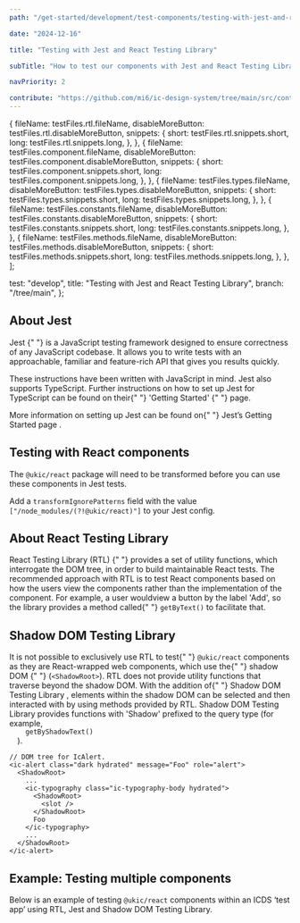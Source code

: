 ```yaml
---
path: "/get-started/development/test-components/testing-with-jest-and-rtl"

date: "2024-12-16"

title: "Testing with Jest and React Testing Library"

subTitle: "How to test our components with Jest and React Testing Library."

navPriority: 2

contribute: "https://github.com/mi6/ic-design-system/tree/main/src/content/structured/get-started/testing-with-jest.mdx"
---
```



  {
    fileName: testFiles.rtl.fileName,
    disableMoreButton: testFiles.rtl.disableMoreButton,
    snippets: {
      short: testFiles.rtl.snippets.short,
      long: testFiles.rtl.snippets.long,
    },
  },
  {
    fileName: testFiles.component.fileName,
    disableMoreButton: testFiles.component.disableMoreButton,
    snippets: {
      short: testFiles.component.snippets.short,
      long: testFiles.component.snippets.long,
    },
  },
  {
    fileName: testFiles.types.fileName,
    disableMoreButton: testFiles.types.disableMoreButton,
    snippets: {
      short: testFiles.types.snippets.short,
      long: testFiles.types.snippets.long,
    },
  },
  {
    fileName: testFiles.constants.fileName,
    disableMoreButton: testFiles.constants.disableMoreButton,
    snippets: {
      short: testFiles.constants.snippets.short,
      long: testFiles.constants.snippets.long,
    },
  },
  {
    fileName: testFiles.methods.fileName,
    disableMoreButton: testFiles.methods.disableMoreButton,
    snippets: {
      short: testFiles.methods.snippets.short,
      long: testFiles.methods.snippets.long,
    },
  },
];

  test: "develop",
  title: "Testing with Jest and React Testing Library",
  branch: "/tree/main",
};

## About Jest

<p>
  <ic-link
    target="_blank"
    href="https://jestjs.io/"
    rel="noreferer noopener nofollow"
  >
    Jest
  </ic-link>{" "}
  is a JavaScript testing framework designed to ensure correctness of any
  JavaScript codebase. It allows you to write tests with an approachable,
  familiar and feature-rich API that gives you results quickly.
</p>

<p>
  These instructions have been written with JavaScript in mind. Jest also
  supports TypeScript. Further instructions on how to set up Jest for TypeScript
  can be found on their{" "}
  <ic-link
    target="_blank"
    href="https://jestjs.io/docs/getting-started#using-typescript"
    rel="noreferer noopener nofollow"
  >
    'Getting Started'
  </ic-link>{" "}
  page.
</p>

<p>
  More information on setting up Jest can be found on{" "}
  <ic-link
    target="_blank"
    href="https://jestjs.io/docs/getting-started"
    rel="noreferer noopener nofollow"
  >
    Jest’s Getting Started page
  </ic-link>
  .
</p>

## Testing with React components

The `@ukic/react` package will need to be transformed before you can use these components in Jest tests.

Add a `transformIgnorePatterns` field with the value `["/node_modules/(?!@ukic/react)"]` to your Jest config.

## About React Testing Library

<p>
  <ic-link
    target="_blank"
    href="https://testing-library.com/docs/react-testing-library/intro"
    rel="noreferer noopener nofollow"
  >
    React Testing Library (RTL)
  </ic-link>{" "}
  provides a set of utility functions, which interrogate the DOM tree, in order
  to build maintainable React tests. The recommended approach with RTL is to
  test React components based on how the users view the components rather than
  the implementation of the component. For example, a user wouldview a button by
  the label 'Add', so the library provides a method called{" "}
  <code style={{ backgroundColor: "#EEEFF0" }}>getByText()</code> to facilitate
  that.
</p>

## Shadow DOM Testing Library

<p>
  It is not possible to exclusively use RTL to test{" "}
  <code style={{ backgroundColor: "#EEEFF0" }}>@ukic/react</code> components as
  they are React-wrapped web components, which use the{" "}
  <ic-link
    target="_blank"
    href="https://developer.mozilla.org/en-US/docs/Web/Web_Components/Using_shadow_DOM"
    rel="noreferer noopener nofollow"
  >
    shadow DOM
  </ic-link>{" "}
  (<code style={{ backgroundColor: "#EEEFF0" }}>&lt;ShadowRoot&gt;</code>). RTL
  does not provide utility functions that traverse beyond the shadow DOM. With
  the addition of{" "}
  <ic-link
    target="_blank"
    href="https://github.com/KonnorRogers/shadow-dom-testing-library"
    rel="noreferer noopener nofollow"
  >
    Shadow DOM Testing Library
  </ic-link>
  , elements within the shadow DOM can be selected and then interacted with by using
  methods provided by RTL. Shadow DOM Testing Library provides functions with 'Shadow'
  prefixed to the query type (for example, <code
    style={{ backgroundColor: "#EEEFF0" }}
  >
    getByShadowText()
  </code>).
</p>

```tsx
// DOM tree for IcAlert.
<ic-alert class="dark hydrated" message="Foo" role="alert">
  <ShadowRoot>
    ...
    <ic-typography class="ic-typography-body hydrated">
      <ShadowRoot>
        <slot />
      </ShadowRoot>
      Foo
    </ic-typography>
    ...
  </ShadowRoot>
</ic-alert>
```

## Example: Testing multiple components

Below is an example of testing `@ukic/react` components within an ICDS ‘test app’ using RTL, Jest and Shadow DOM Testing Library.

<ComponentTesting
  snippetArray={snippetArray}
  showStackblitzBtn
  stackblitzButtonTestAppProps={stackblitzProps}
/>
